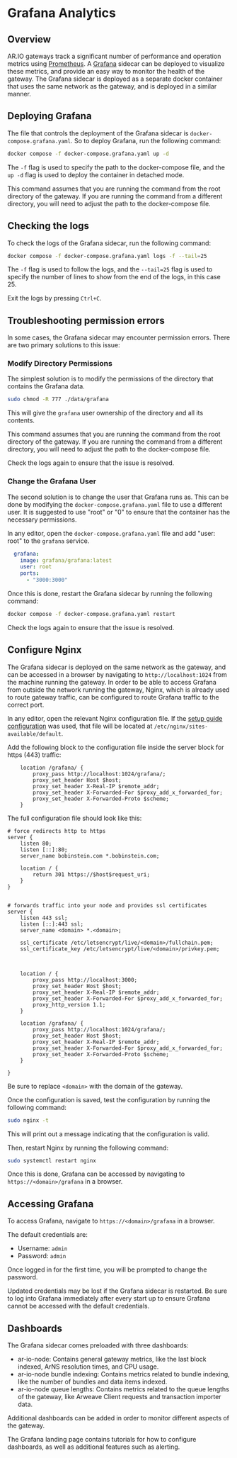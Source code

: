 
<HeroPattern />

# Grafana Analytics

## Overview

AR.IO gateways track a significant number of performance and operation metrics using [Prometheus](https://prometheus.io/). 
A [Grafana](https://grafana.com/) sidecar can be deployed to visualize these metrics, and provide an easy way to monitor the health of the gateway.
The Grafana sidecar is deployed as a separate docker container that uses the same network as the gateway, and is deployed in a similar manner.

## Deploying Grafana

The file that controls the deployment of the Grafana sidecar is `docker-compose.grafana.yaml`. So to deploy Grafana, run the following command:

```bash
docker compose -f docker-compose.grafana.yaml up -d
```

The `-f` flag is used to specify the path to the docker-compose file, and the `up -d` flag is used to deploy the container in detached mode.

<Tip title="Terminal Location">This command assumes that you are running the command from the root directory of the gateway. If you are running the command from a different directory, you will need to adjust the path to the docker-compose file.</Tip>

## Checking the logs

To check the logs of the Grafana sidecar, run the following command:

```bash
docker compose -f docker-compose.grafana.yaml logs -f --tail=25
```

The `-f` flag is used to follow the logs, and the `--tail=25` flag is used to specify the number of lines to show from the end of the logs, in this case 25.

Exit the logs by pressing `Ctrl+C`.

## Troubleshooting permission errors

In some cases, the Grafana sidecar may encounter permission errors. There are two primary solutions to this issue:

### Modify Directory Permissions

The simplest solution is to modify the permissions of the directory that contains the Grafana data.

```bash
sudo chmod -R 777 ./data/grafana
```

This will give the `grafana` user ownership of the directory and all its contents.

<Tip title="Terminal Location">This command assumes that you are running the command from the root directory of the gateway. If you are running the command from a different directory, you will need to adjust the path to the docker-compose file.</Tip>

Check the logs again to ensure that the issue is resolved.

### Change the Grafana User

The second solution is to change the user that Grafana runs as. This can be done by modifying the `docker-compose.grafana.yaml` file to use a different user. It is suggested to use "root" or "0" to ensure that the container has the necessary permissions.

In any editor, open the `docker-compose.grafana.yaml` file and add "user: root" to the `grafana` service.

```yaml
  grafana:
    image: grafana/grafana:latest
    user: root
    ports:
      - "3000:3000"
```

Once this is done, restart the Grafana sidecar by running the following command:

```bash
docker compose -f docker-compose.grafana.yaml restart
```
Check the logs again to ensure that the issue is resolved.

## Configure Nginx

The Grafana sidecar is deployed on the same network as the gateway, and can be accessed in a browser by navigating to `http://localhost:1024` from the machine running the gateway.
In order to be able to access Grafana from outside the network running the gateway, Nginx, which is already used to route gateway traffic, can be configured to route Grafana traffic to the correct port.

In any editor, open the relevant Nginx configuration file. If the [setup guide configuration](/build/gateways/linux-setup#set-up-networking) was used, that file will be located at `/etc/nginx/sites-available/default`.

Add the following block to the configuration file inside the server block for https (443) traffic:

```nginx
    location /grafana/ {
        proxy_pass http://localhost:1024/grafana/;
        proxy_set_header Host $host;
        proxy_set_header X-Real-IP $remote_addr;
        proxy_set_header X-Forwarded-For $proxy_add_x_forwarded_for;
        proxy_set_header X-Forwarded-Proto $scheme;
    }
```

The full configuration file should look like this:

```nginx
# force redirects http to https
server {
    listen 80;
    listen [::]:80;
    server_name bobinstein.com *.bobinstein.com;

    location / {
        return 301 https://$host$request_uri;
    }
}


# forwards traffic into your node and provides ssl certificates
server {
    listen 443 ssl;
    listen [::]:443 ssl;
    server_name <domain> *.<domain>;

    ssl_certificate /etc/letsencrypt/live/<domain>/fullchain.pem;
    ssl_certificate_key /etc/letsencrypt/live/<domain>/privkey.pem;



    location / {
        proxy_pass http://localhost:3000;
        proxy_set_header Host $host;
        proxy_set_header X-Real-IP $remote_addr;
        proxy_set_header X-Forwarded-For $proxy_add_x_forwarded_for;
        proxy_http_version 1.1;
    }

    location /grafana/ {
        proxy_pass http://localhost:1024/grafana/;
        proxy_set_header Host $host;
        proxy_set_header X-Real-IP $remote_addr;
        proxy_set_header X-Forwarded-For $proxy_add_x_forwarded_for;
        proxy_set_header X-Forwarded-Proto $scheme;
    }

}

```

Be sure to replace `<domain>` with the domain of the gateway.

Once the configuration is saved, test the configuration by running the following command:

```bash
sudo nginx -t
```

This will print out a message indicating that the configuration is valid.

Then, restart Nginx by running the following command:

```bash
sudo systemctl restart nginx
```

Once this is done, Grafana can be accessed by navigating to `https://<domain>/grafana` in a browser.

## Accessing Grafana

To access Grafana, navigate to `https://<domain>/grafana` in a browser.

The default credentials are:

- Username: `admin`
- Password: `admin`

Once logged in for the first time, you will be prompted to change the password.

<Tip title="Credential Reset">Updated credentials may be lost if the Grafana sidecar is restarted. Be sure to log into Grafana immediately after every start up to ensure Grafana cannot be accessed with the default credentials.</Tip>

## Dashboards

The Grafana sidecar comes preloaded with three dashboards:

- ar-io-node: Contains general gateway metrics, like the last block indexed, ArNS resolution times, and CPU usage.
- ar-io-node bundle indexing: Contains metrics related to bundle indexing, like the number of bundles and data items indexed.
- ar-io-node queue lengths: Contains metrics related to the queue lengths of the gateway, like Arweave Client requests and transaction importer data.

Additional dashboards can be added in order to monitor different aspects of the gateway.

The Grafana landing page contains tutorials for how to configure dashboards, as well as additional features such as alerting.

